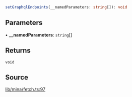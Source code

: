 ```ts
setGraphqlEndpoints(__namedParameters: string[]): void
```

## Parameters

• **\_\_namedParameters**: `string`[]

## Returns

`void`

## Source

[lib/mina/fetch.ts:97](https://github.com/o1-labs/o1js/blob/fd7bd4b02f4f7cc1057cd423261d70c22275763a/src/lib/mina/fetch.ts#L97)
